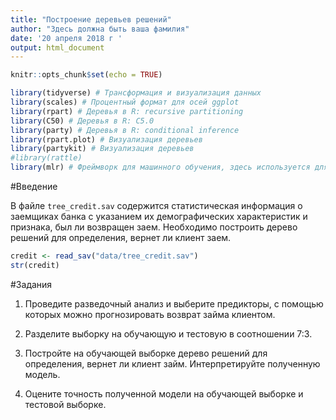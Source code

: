 ```yaml
---
title: "Построение деревьев решений"
author: "Здесь должна быть ваша фамилия"
date: '20 апреля 2018 г '
output: html_document
---
```


```r
knitr::opts_chunk$set(echo = TRUE)
```


```r
library(tidyverse) # Трансформация и визуализация данных 
library(scales) # Процентный формат для осей ggplot
library(rpart) # Деревья в R: recursive partitioning
library(C50) # Деревья в R: C5.0
library(party) # Деревья в R: conditional inference
library(rpart.plot) # Визуализация деревьев
library(partykit) # Визуализация деревьев
#library(rattle) 
library(mlr) # Фреймворк для машинного обучения, здесь используется для подсчета показателей ошибки

```

#Введение

В файле `tree_credit.sav` содержится статистическая информация о заемщиках банка с указанием их демографических характеристик и признака, был ли возвращен заем. Необходимо построить дерево решений для определения, вернет ли клиент заем.


```r
credit <- read_sav("data/tree_credit.sav")
str(credit)

```

#Задания

1) Проведите разведочный анализ и выберите предикторы, с помощью которых можно прогнозировать возврат займа клиентом.

2) Разделите выборку на обучающую и тестовую в соотношении 7:3.

3) Постройте на обучающей выборке дерево решений для определения, вернет ли клиент займ. Интерпретируйте полученную модель.

4) Оцените точность полученной модели на обучающей выборке и тестовой выборке.




